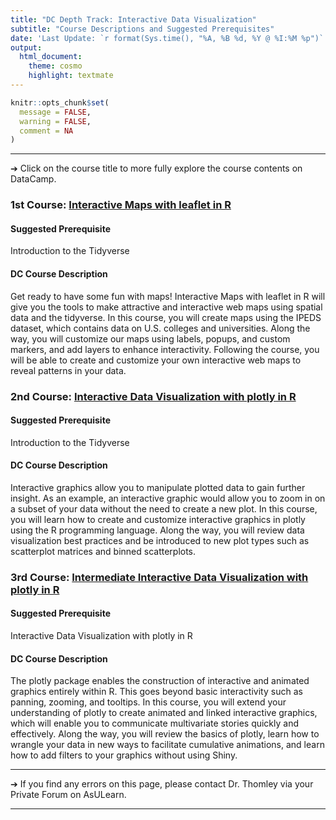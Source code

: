 ```yaml
---
title: "DC Depth Track: Interactive Data Visualization"
subtitle: "Course Descriptions and Suggested Prerequisites"
date: 'Last Update: `r format(Sys.time(), "%A, %B %d, %Y @ %I:%M %p")`'
output: 
  html_document: 
    theme: cosmo
    highlight: textmate
---
```


```r
knitr::opts_chunk$set(
  message = FALSE,
  warning = FALSE,
  comment = NA
)
```

<hr>

&#10132; Click on the course title to more fully explore the course contents on DataCamp.

### **1st Course: [Interactive Maps with leaflet in R](https://learn.datacamp.com/courses/interactive-maps-with-leaflet-in-r)**

#### **Suggested Prerequisite**

Introduction to the Tidyverse

#### **DC Course Description**

Get ready to have some fun with maps! Interactive Maps with leaflet in R will give you the tools to make attractive and interactive web maps using spatial data and the tidyverse. In this course, you will create maps using the IPEDS dataset, which contains data on U.S. colleges and universities. Along the way, you will customize our maps using labels, popups, and custom markers, and add layers to enhance interactivity. Following the course, you will be able to create and customize your own interactive web maps to reveal patterns in your data.

### **2nd Course: [Interactive Data Visualization with plotly in R](https://app.datacamp.com/learn/courses/interactive-data-visualization-with-plotly-in-r)**

#### **Suggested Prerequisite**

Introduction to the Tidyverse

#### **DC Course Description**

Interactive graphics allow you to manipulate plotted data to gain further insight. As an example, an interactive graphic would allow you to zoom in on a subset of your data without the need to create a new plot. In this course, you will learn how to create and customize interactive graphics in plotly using the R programming language. Along the way, you will review data visualization best practices and be introduced to new plot types such as scatterplot matrices and binned scatterplots.

### **3rd Course: [Intermediate Interactive Data Visualization with plotly in R](https://app.datacamp.com/learn/courses/intermediate-interactive-data-visualization-with-plotly-in-r)**

#### **Suggested Prerequisite**

Interactive Data Visualization with plotly in R

#### **DC Course Description**

The plotly package enables the construction of interactive and animated graphics entirely within R. This goes beyond basic interactivity such as panning, zooming, and tooltips. In this course, you will extend your understanding of plotly to create animated and linked interactive graphics, which will enable you to communicate multivariate stories quickly and effectively. Along the way, you will review the basics of plotly, learn how to wrangle your data in new ways to facilitate cumulative animations, and learn how to add filters to your graphics without using Shiny.

<hr>

&#10132; If you find any errors on this page, please contact Dr. Thomley via your Private Forum on AsULearn.

<hr>
